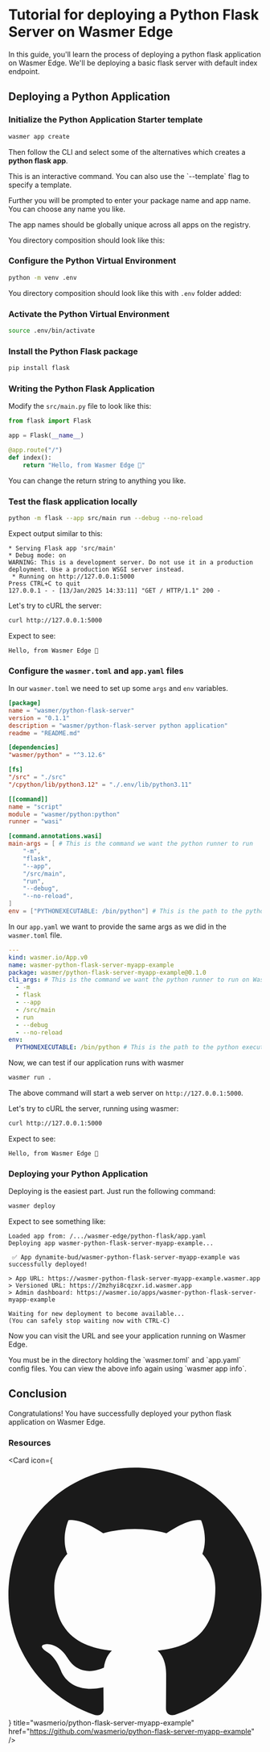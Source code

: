 
# Tutorial for deploying a Python Flask Server on Wasmer Edge

In this guide, you'll learn the process of deploying a python flask application on Wasmer Edge.
We'll be deploying a basic flask server with default index endpoint.

## Deploying a Python Application

<Steps>

<Install />

<CliVersionCallout />

<Login />

### Initialize the Python Application Starter template

```bash copy
wasmer app create
```

Then follow the CLI and select some of the alternatives which creates a **python flask app**.

<Callout type="info" emoji="ℹ️">
  This is an interactive command. You can also use the `--template` flag to specify a template.
</Callout>

Further you will be prompted to enter your package name and app name. You can choose any name you like.

<Callout type="warning" emoji="🚧">
  The app names should be globally unique across all apps on the registry.
</Callout>

You directory composition should look like this:

<FileTree>
  <FileTree.Folder name="src" defaultOpen>
    <FileTree.File name="main.py" />
  </FileTree.Folder>
  <FileTree.File name="wasmer.toml" />
  <FileTree.File name="app.yaml" />
</FileTree>

### Configure the Python Virtual Environment

```bash copy
python -m venv .env
```

You directory composition should look like this with `.env` folder added:

<FileTree>
  <FileTree.Folder name=".env" />
  <FileTree.Folder name="src" defaultOpen>
    <FileTree.File name="main.py" />
  </FileTree.Folder>
  <FileTree.File name="wasmer.toml" />
  <FileTree.File name="app.yaml" />
</FileTree>

### Activate the Python Virtual Environment

```bash copy
source .env/bin/activate
```

### Install the Python Flask package

```bash copy
pip install flask
```

### Writing the Python Flask Application

Modify the `src/main.py` file to look like this:

```python copy filename="src/main.py"
from flask import Flask

app = Flask(__name__)

@app.route("/")
def index():
    return "Hello, from Wasmer Edge 🚀"
```

You can change the return string to anything you like.

### Test the flask application locally

```bash copy
python -m flask --app src/main run --debug --no-reload
```

Expect output similar to this:
```
* Serving Flask app 'src/main'
* Debug mode: on
WARNING: This is a development server. Do not use it in a production deployment. Use a production WSGI server instead.
 * Running on http://127.0.0.1:5000
Press CTRL+C to quit
127.0.0.1 - - [13/Jan/2025 14:33:11] "GET / HTTP/1.1" 200 -
```

Let's try to cURL the server:

```bash copy
curl http://127.0.0.1:5000
```

Expect to see:
```
Hello, from Wasmer Edge 🚀
```

### Configure the `wasmer.toml` and `app.yaml` files

In our `wasmer.toml` we need to set up some `args` and `env` variables.

```toml copy filename="wasmer.toml"
[package]
name = "wasmer/python-flask-server"
version = "0.1.1"
description = "wasmer/python-flask-server python application"
readme = "README.md"

[dependencies]
"wasmer/python" = "^3.12.6"

[fs]
"/src" = "./src"
"/cpython/lib/python3.12" = "./.env/lib/python3.11"

[[command]]
name = "script"
module = "wasmer/python:python"
runner = "wasi"

[command.annotations.wasi]
main-args = [ # This is the command we want the python runner to run
    "-m",
    "flask",
    "--app",
    "/src/main",
    "run",
    "--debug",
    "--no-reload",
]
env = ["PYTHONEXECUTABLE: /bin/python"] # This is the path to the python executable
```

In our `app.yaml` we want to provide the same args as we did in the `wasmer.toml` file.

```yaml copy filename="app.yaml"
---
kind: wasmer.io/App.v0
name: wasmer-python-flask-server-myapp-example
package: wasmer/python-flask-server-myapp-example@0.1.0
cli_args: # This is the command we want the python runner to run on Wasmer Edge
  - -m
  - flask
  - --app
  - /src/main
  - run
  - --debug
  - --no-reload
env:
  PYTHONEXECUTABLE: /bin/python # This is the path to the python executable
```

Now, we can test if our application runs with wasmer

```bash copy
wasmer run .
```

The above command will start a web server on `http://127.0.0.1:5000`.

Let's try to cURL the server, running using wasmer:

```bash copy
curl http://127.0.0.1:5000
```

Expect to see:
```
Hello, from Wasmer Edge 🚀
```

### Deploying your Python Application

Deploying is the easiest part. Just run the following command:

```bash copy
wasmer deploy
```

Expect to see something like:
```
Loaded app from: /.../wasmer-edge/python-flask/app.yaml
Deploying app wasmer-python-flask-server-myapp-example...

 ✅ App dynamite-bud/wasmer-python-flask-server-myapp-example was successfully deployed!

> App URL: https://wasmer-python-flask-server-myapp-example.wasmer.app
> Versioned URL: https://2mzhyi8cqzxr.id.wasmer.app
> Admin dashboard: https://wasmer.io/apps/wasmer-python-flask-server-myapp-example

Waiting for new deployment to become available...
(You can safely stop waiting now with CTRL-C)
```

Now you can visit the URL and see your application running on Wasmer Edge.

<Callout type="info" emoji="ℹ️">
  You must be in the directory holding the `wasmer.toml` and `app.yaml` config files.
</Callout>

<Callout type="transparent" emoji="💁">
  You can view the above info again using `wasmer app info`.
</Callout>

</Steps>

## Conclusion

Congratulations! You have successfully deployed your python flask application on Wasmer Edge.

### Resources

<Card
  icon={
    <svg viewBox="0 0 24 24" className=" transform scale-[120%] mr-2">
      <path
        fill="currentColor"
        d="M12 .297c-6.63 0-12 5.373-12 12 0 5.303 3.438 9.8 8.205 11.385.6.113.82-.258.82-.577 0-.285-.01-1.04-.015-2.04-3.338.724-4.042-1.61-4.042-1.61C4.422 18.07 3.633 17.7 3.633 17.7c-1.087-.744.084-.729.084-.729 1.205.084 1.838 1.236 1.838 1.236 1.07 1.835 2.809 1.305 3.495.998.108-.776.417-1.305.76-1.605-2.665-.3-5.466-1.332-5.466-5.93 0-1.31.465-2.38 1.235-3.22-.135-.303-.54-1.523.105-3.176 0 0 1.005-.322 3.3 1.23.96-.267 1.98-.399 3-.405 1.02.006 2.04.138 3 .405 2.28-1.552 3.285-1.23 3.285-1.23.645 1.653.24 2.873.12 3.176.765.84 1.23 1.91 1.23 3.22 0 4.61-2.805 5.625-5.475 5.92.42.36.81 1.096.81 2.22 0 1.606-.015 2.896-.015 3.286 0 .315.21.69.825.57C20.565 22.092 24 17.592 24 12.297c0-6.627-5.373-12-12-12"
      />
    </svg>
  }
  title="wasmerio/python-flask-server-myapp-example"
  href="https://github.com/wasmerio/python-flask-server-myapp-example"
/>
